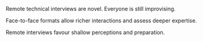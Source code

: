 
Remote technical interviews are novel. Everyone is still improvising.

Face-to-face formats allow richer interactions and assess deeper expertise.

Remote interviews favour shallow perceptions and preparation.

